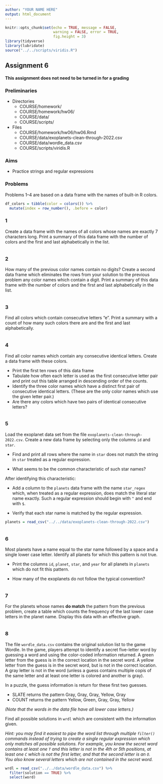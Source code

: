 ```yaml
---
author: "YOUR NAME HERE"
output: html_document
---
```


```r
knitr::opts_chunk$set(echo = TRUE, message = FALSE,
                      warning = FALSE, error = TRUE,
                      fig.height = 3)
library(tidyverse)
library(lubridate)
source("../../scripts/viridis.R")
```

## Assignment 6

#### This assignment does not need to be turned in for a grading

### Preliminaries

- Directories
    - COURSE/homework/
    - COURSE/homework/hw06/
    - COURSE/data/
    - COURSE/scripts/
- Files
  - COURSE/homework/hw06/hw06.Rmd
  - COURSE/data/exoplanets-clean-through-2022.csv
  - COURSE/data/wordle_data.csv
  - COURSE/scripts/viridis.R

### Aims

- Practice strings and regular expressions


### Problems

Problems 1--4 are based on a data frame with the names of built-in R colors.
  
```r
df_colors = tibble(color = colors()) %>% 
  mutate(index = row_number(), .before = color)
```

###  1
Create a data frame with the names of all colors whose names are exactly 7 characters long. Print a summary of this data frame with the number of colors and the first and last alphabetically in the list.
  
```r

```
  
  






###  2
How many of the previous color names contain no digits? Create a second data frame which eliminates the rows from your solution to the previous problem any color names which contain a digit. Print a summary of this data frame with the number of colors and the first and last alphabetically in the list.

```r

```





###  3
Find all colors which contain consecutive letters "e". Print a summary with a count of how many such colors there are and the first and last alphabetically.
  
```r

```



  
  
###  4
Find all color names which contain any consecutive identical letters. Create a data frame with these colors.
  
- Print the first ten rows of this data frame
- Tabulate how often each letter is used as the first consecutive letter pair and print out this table arranged in descending order of the counts.
- Identify the three color names which have a distinct first pair of consecutive identical letters. (These are the only color names which use the given letter pair.)
- Are there any colors which have two pairs of identical consecutive letters?
  
```r

```




  
###  5
Load the exoplanet data set from the file `exoplanets-clean-through-2022.csv`. Create a new data frame by selecting only the columns `id` and `star`.

- Find and print all rows where the name in `star` does not match the string in `star` treated as a regular expression.
  
- What seems to be the common characteristic of such star names?

After identifying this characteristic:

- Add a column to the `planets` data frame with the name `star_regex` which, when treated as a regular expression, does match the literal star name exactly. Such a regular expression should begin with `^` and end with `$`.

- Verify that each star name is matched by the regular expression.
  
  
  
```r
planets = read_csv("../../data/exoplanets-clean-through-2022.csv")
```
  

```r

```






### 6
Most planets have a name equal to the star name followed by a space and a single lower case letter. Identify all planets for which this pattern is not true.
  
- Print the columns `id`, `planet`, `star`, and `year` for all planets in `planets` which do not fit this pattern.
  
- How many of the exoplanets do not follow the typical convention?
  
  
```r

```


  
  



###  7
For the planets whose names **do match** the pattern from the previous problem, create a table which counts the frequency of the last lower case letters in the planet name. Display this data with an effective graph.
  
  
  
```r

```




###  8
The file `wordle_data.csv` contains the original solution list to the game Wordle.
In the game, players attempt to identify a secret five-letter word by guessing a word and using the color-coded information returned.
A green letter from the guess is in the correct location in the secret word.
A yellow letter from the guess is in the secret word, but is not in the correct location.
A gray letter is not in the word (unless a guess contains multiple copis of the same letter and at least one letter is colored and another is gray).

In a puzzle, the guess information is return for these first two guesses.

- SLATE returns the pattern Gray, Gray, Gray, Yellow, Gray
- COUNT returns the pattern Yellow, Green, Gray, Gray, Yellow

*(Note that the words in the data file have all lower case letters.)*

Find all possible solutions in `wrdl` which are consistent with the information given.

*Hint: you may find it easiest to pipe the word list through multiple `filter()` commands instead of trying to create a single regular expression which only matches all possible solutions. For example, you know the secret word contains at least one `T` and this letter is not in the 4th or 5th positions, at least one `C` which is not the first letter, and that the second letter is an `O`. You also know several letters which are not contained in the secret word.*

```r
wrdl = read_csv("../../data/wordle_data.csv") %>% 
  filter(solution == TRUE) %>% 
  select(word)
  
```




